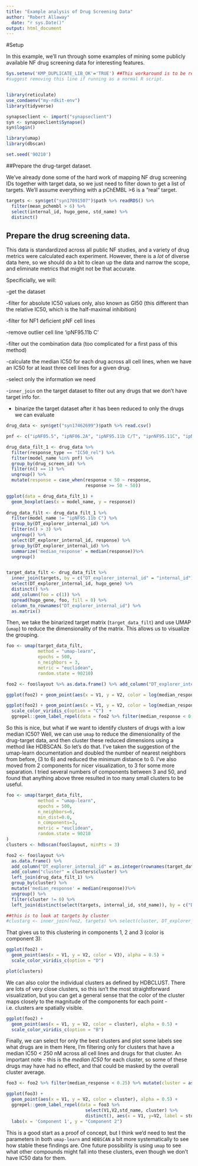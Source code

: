 ```yaml
---
title: "Example analysis of Drug Screening Data"
author: "Robert Allaway"
  date: "r sys.Date()"
output: html_document
---
```


#Setup

In this example, we'll run through some examples of mining some publicly available NF drug screening data for interesting features. 

```r

Sys.setenv('KMP_DUPLICATE_LIB_OK'='TRUE') ##This workaround is to be required to knit this markdown properly. "As an unsafe, unsupported, undocumented workaround you can set the environment variable KMP_DUPLICATE_LIB_OK=TRUE to allow the program to continue to execute, but that may cause crashes or silently produce incorrect results." 
#suggest removing this line if running as a normal R script. 


library(reticulate)
use_condaenv("my-rdkit-env")
library(tidyverse)

synapseclient <- import("synapseclient")
syn <- synapseclient$Synapse()
syn$login()

library(umap)
library(dbscan)

set.seed('90210')

```
##Prepare the drug-target dataset. 

We've already done some of the hard work of mapping NF drug screening IDs together with target data, so we just need to filter down to get a list of targets. We'll assume everything with a pChEMBL >6 is a "real" target.

```r

targets <- syn$get("syn17091507")$path %>% readRDS() %>% 
  filter(mean_pchembl > 6) %>% 
  select(internal_id, hugo_gene, std_name) %>% 
  distinct()

```
## Prepare the drug screening data. 

This data is standardized across all public NF studies, and a variety of drug metrics were calculated each experiment. However, there is a _lot_ of diverse data here, so we should do a bit to clean up the data and narrow the scope, and eliminate metrics that might not be that accurate. 

Specificially, we will: 

-get the dataset 

-filter for absolute IC50 values only, also known as GI50 (this different than the relative IC50, which is the half-maximal inhibition)

-filter for NF1 deficient pNF cell lines

-remove outlier cell line 'ipNF95.11b C'

-filter out the combination data (too complicated for a first pass of this method)

-calculate the median IC50 for each drug across all cell lines, when we have an IC50 for at least three cell lines for a given drug. 

-select only the information we need

-`inner_join` on the target dataset to filter out any drugs that we don't have target info for. 

- binarize the target dataset after it has been reduced to only the drugs we can evaluate


```r

drug_data <- syn$get("syn17462699")$path %>% read.csv() 

pnf <- c("ipNF05.5", "ipNF06.2A", "ipNF95.11b C/T", "ipnNF95.11C", "ipNF95.6", "ipNF05.5 (mixed clone)", "ipNF95.11b C")

drug_data_filt_1 <- drug_data %>% 
  filter(response_type == "IC50_rel") %>% 
  filter(model_name %in% pnf) %>% 
  group_by(drug_screen_id) %>% 
  filter(n() == 1) %>% 
  ungroup() %>%  
  mutate(response = case_when(response < 50 ~ response,
                              response >= 50 ~ 50))

ggplot(data = drug_data_filt_1) +
  geom_boxplot(aes(x = model_name, y = response))
  
drug_data_filt <- drug_data_filt_1 %>% 
  filter(model_name != "ipNF95.11b C") %>% 
  group_by(DT_explorer_internal_id) %>% 
  filter(n() > 3) %>% 
  ungroup() %>% 
  select(DT_explorer_internal_id, response) %>%
  group_by(DT_explorer_internal_id) %>% 
  summarize('median_response' = median(response))%>% 
  ungroup() 


target_data_filt <- drug_data_filt %>% 
  inner_join(targets, by = c("DT_explorer_internal_id" = "internal_id")) %>% 
  select(DT_explorer_internal_id, hugo_gene) %>% 
  distinct() %>% 
  add_column(foo = c(1)) %>% 
  spread(hugo_gene, foo, fill = 0) %>% 
  column_to_rownames("DT_explorer_internal_id") %>% 
  as.matrix()
```

Then, we take the binarized target matrix (`target_data_filt`) and use UMAP (`umap`) to reduce the dimensionality of the matrix. This allows us to visualize the grouping. 

```r
foo <- umap(target_data_filt, 
            method = "umap-learn", 
            epochs = 500,
            n_neighbors = 3,
            metric = "euclidean",
            random.state = 90210)

foo2 <- foo$layout %>% as.data.frame() %>% add_column("DT_explorer_internal_id" = as.integer(rownames(target_data_filt))) %>% left_join(drug_data_filt) %>% left_join(distinct(select(targets, internal_id, std_name)), by = c("DT_explorer_internal_id" = "internal_id"))

ggplot(foo2) + geom_point(aes(x = V1, y = V2, color = log(median_response)), alpha = 0.5) + scale_color_viridis_c(option = "C") 

```


```r
ggplot(foo2) + geom_point(aes(x = V1, y = V2, color = log(median_response)), alpha = 0.5) + 
  scale_color_viridis_c(option = "C")  + 
  ggrepel::geom_label_repel(data = foo2 %>% filter(median_response < 0.05), aes(x = V1, y = V2, label = std_name), size = 2)

```


So this is nice, but what if we want to identify clusters of drugs with a low median IC50? 
Well, we can use `umap` to reduce the dimensionality of the drug-target data, and then cluster these reduced dimensions using a method like HDBSCAN. So let's do that. I've taken the suggestion of the umap-learn documentation and doubled the number of nearest neighbors from before, (3 to 6) and reduced the minimum distance to 0. I've also moved from 2 components for nicer visualization, to 3 for some more separation. I tried several numbers of components between 3 and 50, and found that anything above three resulted in too many small clusters to be useful.


```r

foo <- umap(target_data_filt, 
            method = "umap-learn", 
            epochs = 500,
            n_neighbors=6,
            min_dist=0.0,
            n_components=3,
            metric = "euclidean",
            random.state = 90210
)
clusters <- hdbscan(foo$layout, minPts = 3)

foo2 <- foo$layout %>% 
  as.data.frame() %>% 
  add_column("DT_explorer_internal_id" = as.integer(rownames(target_data_filt))) %>% 
  add_column("cluster" = clusters$cluster) %>% 
  left_join(drug_data_filt_1) %>% 
  group_by(cluster) %>% 
  mutate('median_response' = median(response))%>% 
  ungroup() %>% 
  filter(cluster != 0) %>% 
  left_join(distinct(select(targets, internal_id, std_name)), by = c("DT_explorer_internal_id" = "internal_id"))

##this is to look at targets by cluster
#clustarg <- inner_join(foo2, targets) %>% select(cluster, DT_explorer_internal_id, std_name, hugo_gene) %>% distinct()
```

That gives us to this clustering in components 1, 2 and 3 (color is component 3):

```r

ggplot(foo2) + 
  geom_point(aes(x = V1, y = V2, color = V3), alpha = 0.5) + 
  scale_color_viridis_c(option = "D") 

plot(clusters)
```

We can also color the individual clusters as defined by HDBCLUST. There are lots of very close clusters, so this isn't the most straightforward visualization, but you can get a general sense that the color of the cluster maps closely to the magnitude of the components for each point - i.e. clusters are spatially visible. 

```r

ggplot(foo2) + 
  geom_point(aes(x = V1, y = V2, color = cluster), alpha = 0.5) + 
  scale_color_viridis_c(option = "B") 

```


Finally, we can select for only the best clusters and plot some labels see what drugs are in them Here, I'm filtering only for clusters that have a median IC50 < 250 nM across all cell lines and drugs for that cluster. An important note - this is the _median IC50_ for each cluster, so some of these drugs may have had no effect, and that could be masked by the overall cluster average. 

```r

foo3 <- foo2 %>% filter(median_response < 0.25) %>% mutate(cluster = as.factor(cluster))

ggplot(foo3) + 
  geom_point(aes(x = V1, y = V2, color = cluster), alpha = 0.5) + 
  ggrepel::geom_label_repel(data = foo3 %>% 
                              select(V1,V2,std_name, cluster) %>% 
                              distinct(), aes(x = V1, y=V2, label = std_name, fill = cluster), size = 1.5)+
  labs(x = 'Component 1', y = "Component 2")

```


This is a good start as a proof of concept, but I think we'd need to test the parameters in both `umap-learn` and `HDBSCAN` a bit more systematically to see how stable these findings are. One future possibility is using `umap` to see what other compounds might fall into these clusters, even though we don't have IC50 data for them. 